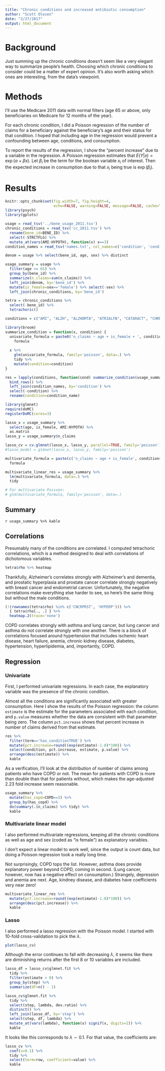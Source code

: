```yaml
---
title: "Chronic conditions and increased antibiotic consumption"
author: "Scott Olesen"
date: "2/27/2017"
output: html_document
---
```


# Background

Just summing up the chronic conditions doesn't seem like a very elegant way to
summarize people's health. Choosing which chronic conditions to consider could
be a matter of expert opinion. It's also worth asking which ones are
interesting, from the data's viewpoint.

# Methods

I'll use the Medicare 2011 data with normal filters (age 65 or above, only beneficiaries on Medicare for 12 months of the year).

For each chronic condition, I did a Poisson regression of the number of claims for a beneficiary against the beneficiary's age and their status for that condition. I hoped that including age in the regression would prevent a confounding between age, conditions, and consumption.

To report the results of the regression, I show the "percent increase" due to a variable in the regression. A Poisson regression estimates that
$E(Y|x) = \exp(\alpha + \beta x)$. Let $\beta_i$ be the term for the boolean variable $x_i$ of interest. Then the expected increase in consumption
due to that $x_i$ being true is $\exp(\beta_i)$.

# Results

```r
knitr::opts_chunk$set(fig.width=7, fig.height=4, 
                      echo=FALSE, warning=FALSE, message=FALSE, cache=TRUE)
library(psych)
library(gplots)
```

```r
usage = read_tsv('../bene_usage_2011.tsv')
chronic_conditions = read_tsv('cc_2011.tsv') %>%
  rename(bene_id=BENE_ID) %>%
  select(-STRCTFLG) %>%
  mutate_at(vars(AMI:HYPOTH), function(x) x==3)
condition_names = read_tsv('names.txt', col_names=c('condition', 'condition_name'))
```

```r
denom = usage %>% select(bene_id, age, sex) %>% distinct

usage_summary = usage %>%
  filter(age >= 65) %>%
  group_by(bene_id) %>%
  summarize(n_claims=sum(n_claims)) %>%
  left_join(denom, by='bene_id') %>%
  mutate(is_female=sex=='female') %>% select(-sex) %>%
  left_join(chronic_conditions, by='bene_id')
```

```r
tetra = chronic_conditions %>%
  select(-bene_id) %>%
  tetrachoric()
```

```r
conditions = c("AMI", "ALZH", "ALZHDMTA", "ATRIALFB", "CATARACT", "CHRNKIDN", "COPD", "CHF", "DIABETES", "GLAUCOMA", "HIPFRAC", "ISCHMCHT", "DEPRESSN", "OSTEOPRS", "RA_OA", "STRKETIA", "CNCRBRST", "CNCRCLRC", "CNCRPRST", "CNCRLUNG", "CNCRENDM", "ANEMIA", "ASTHMA", "HYPERL", "HYPERP", "HYPERT", "HYPOTH")

library(broom)
summarize_condition = function(x, condition) {
  univariate_formula = paste0('n_claims ~ age + is_female + ', condition) %>%
    formula
  
  x %>%
    glm(univariate_formula, family='poisson', data=.) %>%
    tidy %>%
    mutate(condition=condition)
}

res = lapply(conditions, function(cond) summarize_condition(usage_summary, cond)) %>%
  bind_rows() %>%
  left_join(condition_names, by='condition') %>%
  select(-condition) %>%
  rename(condition=condition_name)
```

```r
library(glmnet)
require(doMC)
registerDoMC(cores=3)

lasso_x = usage_summary %>%
  select(age, is_female, AMI:HYPOTH) %>%
  as.matrix
lasso_y = usage_summary$n_claims

lasso_cv = cv.glmnet(lasso_x, lasso_y, parallel=TRUE, family='poisson')
#lasso_model = glmnet(lasso_x, lasso_y, family='poisson')
```

```r
multivariate_formula = paste(c('n_claims ~ age + is_female', conditions), collapse=' + ') %>%
  formula

multivariate_linear_res = usage_summary %>%
  lm(multivariate_formula, data=.) %>%
  tidy

# For multivariate Poisson:
# glm(multivariate_formula, family='poisson', data=.)
```

## Summary

`r usage_summary %>% kable`

## Correlations

Presumably many of the conditions are correlated. I computed tetrachoric correlations, which is a method designed to deal with correlations of dichotomous variables.

```r
tetra$rho %>% heatmap
```

Thankfully, Alzheimer's correlates strongly with Alzheimer's and dementia, and prostatic hyperplasia and prostate cancer correlate strongly negatively with breast cancer and endometrial cancer. Unfortunately, the negative correlations make everything else harder to see, so here's the same thing but without the male conditions.

```r
(!(rownames(tetra$rho) %in% c('CNCRPRST', 'HYPERP'))) %>%
  { tetra$rho[., .] } %>%
  heatmap.2(trace='none')
```

COPD correlates strongly with asthma and lung cancer, but lung cancer and asthma do not correlate strongly with one another. There is a block of correlations focused around hypertension that includes ischemic heart disease, heart failure, anemia, chronic kidney disease, diabetes, hypertension, hyperlipidemia, and, importantly, COPD.

## Regression

### Univariate

First, I performed univariate regressions. In each case, the explanatory variable was the presence of the chronic condition.

Almost all the conditions are significantly associated with greater consumption. Here I show the results of the Poisson regression: the column `estimate` is the estimate for the parameters associated with each condition, and `p.value` measures whether the data are consistent with that parameter being zero. The column `pct.increase` shows that percent increase in number of claims derived from that estimate.

```r
res %>%
  filter(term=='has_conditionTRUE') %>%
  mutate(pct.increase=round((exp(estimate)-1.0)*100)) %>%
  select(condition, pct.increase, estimate, p.value) %>%
  arrange(desc(estimate)) %>%
  kable
```

As a verification, I'll look at the distribution of number of claims among patients who have COPD or not. The mean for patients with COPD is more than double than that for patients without, which makes the age-adjusted 2.23 fold increase seem reasonable.

```r
usage_summary %>%
  mutate(has_copd=COPD==3) %>%
  group_by(has_copd) %>%
  do(summary(.$n_claims) %>% tidy) %>%
  kable
```

### Multivariate linear model

I also performed multivariate regressions, keeping all the chronic conditions as well as age and sex (coded as "is female") as explanatory variables.

I don't expect a linear model to work well, since the output is count data, but doing a Poisson regression took a really long time.

Not surprisingly, COPD tops the list. However, asthma does provide explanatory power beyond COPD, coming in second. (Lung cancer, however, now has a negative effect on consumption.) Strangely, depression and anemia are next. Age, kindney disease, and diabetes have coefficients very near zero!

```r
multivariate_linear_res %>%
  mutate(pct.increase=round((exp(estimate)-1.0)*100)) %>%
  arrange(desc(pct.increase)) %>%
  kable
```

### Lasso

I also performed a lasso regression with the Poisson model. I started with 10-fold cross-validation to pick the $\lambda$.

```r
plot(lasso_cv)
```

Although the error continues to fall with decreasing $\lambda$, it seems like there are diminishing returns after the first 8 or 10 variables are included.

```r
lasso_df = lasso_cv$glmnet.fit %>%
  tidy %>%
  filter(estimate > 0) %>%
  group_by(step) %>%
  summarize(df=n() - 1)

lasso_cv$glmnet.fit %>%
  tidy %>%
  select(step, lambda, dev.ratio) %>%
  distinct() %>%
  left_join(lasso_df, by='step') %>%
  select(step, df, lambda) %>%
  mutate_at(vars(lambda), function(x) signif(x, digits=2)) %>%
  kable
```

It looks like this corresponds to $\lambda \sim 0.1$. For that value, the coefficients are:

```r
lasso_cv %>%
  coef(s=0.1) %>%
  tidy %>%
  select(term=row, coefficient=value) %>%
  kable
```